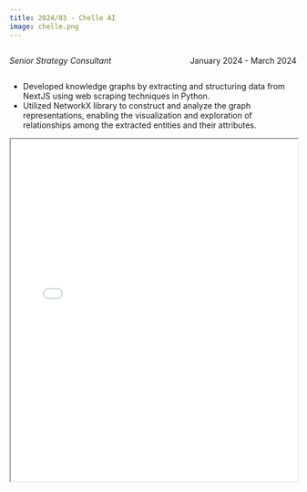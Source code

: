```yaml
---
title: 2024/03 - Chelle AI
image: chelle.png
---
```


::: {style="overflow: hidden;"}
::: {style="float: left;"}
*Senior Strategy Consultant*
:::

::: {style="float: right;"}
January 2024 - March 2024
:::
:::

-   Developed knowledge graphs by extracting and structuring data from NextJS using web scraping techniques in Python.
-   Utilized NetworkX library to construct and analyze the graph representations, enabling the visualization and exploration of relationships among the extracted entities and their attributes.

::: {#fig-RefCardR}
<iframe width="100%" height="600" src="Chelle AI Consulting Winter 2024.pdf">

</iframe>
:::
